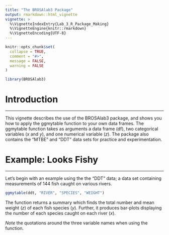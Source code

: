 ```yaml
---
title: "The BROSAlab3 Package"
output: rmarkdown::html_vignette
vignette: >
  %\VignetteIndexEntry{Lab_3_R_Package_Making}
  %\VignetteEngine{knitr::rmarkdown}
  %\VignetteEncoding{UTF-8}
---
```


```r
knitr::opts_chunk$set(
  collapse = TRUE,
  comment = "#>",
  message = FALSE,
  warning = FALSE
)
```

```r
library(BROSAlab3)
```

# Introduction

---

This vignette describes the use of the BROSAlab3 package, and shows you how to apply the ggmytable function to your own data frames. The ggmytable function takes as arguments a data frame (df), two categorical variables ($x$ and $y$), and one numerical variable ($z$). The package also contains the "MTBE" and "DDT" data sets for practice and experimentation.

# Example: Looks Fishy

---

Let's begin with an example using the the "DDT" data; a data set containing  measurements of 144 fish caught on various rivers. 

```r
ggmytable(ddt, "RIVER", "SPECIES", "WEIGHT")
```

The function returns a summary which finds the total number and mean weight ($z$) of each fish species ($y$). Further, it produces bar-plots displaying the number of each species caught on each river ($x$).  

_Note_ the quotations around the three variable names when using the function.  











